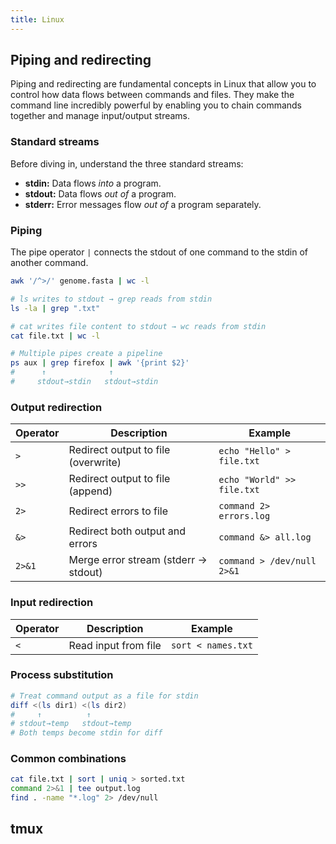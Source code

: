 ```yaml
---
title: Linux
---
```


## Piping and redirecting

Piping and redirecting are fundamental concepts in Linux that allow you to control how data flows between commands and files. They make the command line incredibly powerful by enabling you to chain commands together and manage input/output streams.

### Standard streams

Before diving in, understand the three standard streams:

- **stdin:** Data flows *into* a program.
- **stdout:** Data flows *out of* a program.
- **stderr:** Error messages flow *out of* a program separately.

### Piping

The pipe operator `|` connects the stdout of one command to the stdin of another command.

```sh "|" title="Counting entries in a FASTA file"
awk '/^>/' genome.fasta | wc -l
```

```sh "|"
# ls writes to stdout → grep reads from stdin
ls -la | grep ".txt"

# cat writes file content to stdout → wc reads from stdin
cat file.txt | wc -l

# Multiple pipes create a pipeline
ps aux | grep firefox | awk '{print $2}'
#      ↑              ↑
#     stdout→stdin   stdout→stdin
```

### Output redirection

| Operator | Description | Example |
|----------|-------------|---------|
| `>` | Redirect output to file (overwrite) | `echo "Hello" > file.txt` |
| `>>` | Redirect output to file (append) | `echo "World" >> file.txt` |
| `2>` | Redirect errors to file | `command 2> errors.log` |
| `&>` | Redirect both output and errors | `command &> all.log` |
| `2>&1` | Merge error stream (stderr → stdout) | `command > /dev/null 2>&1` |

### Input redirection

| Operator | Description | Example |
|----------|-------------|---------|
| `<` | Read input from file | `sort < names.txt` |

### Process substitution

```sh /<(.+?)/
# Treat command output as a file for stdin
diff <(ls dir1) <(ls dir2)
#     ↑          ↑
# stdout→temp   stdout→temp
# Both temps become stdin for diff
```

### Common combinations

```sh "|" ">" "2>" "2>&1"
cat file.txt | sort | uniq > sorted.txt
command 2>&1 | tee output.log
find . -name "*.log" 2> /dev/null
```

## tmux
